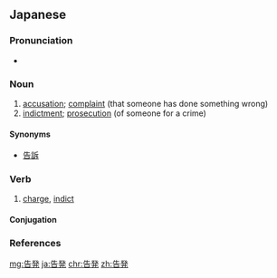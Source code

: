 ==Japanese==
{{ja-kanjitab|こく|はつ|yomi=on}}

===Pronunciation===
* {{ja-pron|こくはつ|y=o|acc=0|acc_ref=NHK}}

===Noun===
{{ja-noun|こくはつ}}

# [[accusation]]; [[complaint]] (that someone has done something wrong)
# [[indictment]]; [[prosecution]] (of someone for a crime)

====Synonyms====
* [[告訴]]

===Verb===
{{ja-verb-suru|こくはつ}}

# [[charge]], [[indict]]

====Conjugation====
{{ja-suru|こくはつ}}

===References===
<references/>

[[mg:告発]]
[[ja:告発]]
[[chr:告発]]
[[zh:告発]]